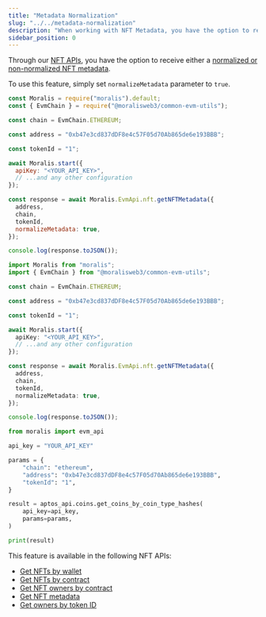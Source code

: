 ```yaml
---
title: "Metadata Normalization"
slug: "../../metadata-normalization"
description: "When working with NFT Metadata, you have the option to receive either a normalized or non-normalized metadata from our NFT APIs."
sidebar_position: 0
---
```





Through our [NFT APIs](/web3-data-api/evm/nft-api), you have the option to receive either a [normalized or non-normalized NFT metadata](/web3-data-api/evm/normalized-vs-non-normalized-metadata).

To use this feature, simply set `normalizeMetadata` parameter to `true`.


<Tabs groupId="programming-language">
  <TabItem value="javascript" label="index.js (JavaScript)" default>

```javascript index.js
const Moralis = require("moralis").default;
const { EvmChain } = require("@moralisweb3/common-evm-utils");

const chain = EvmChain.ETHEREUM;

const address = "0xb47e3cd837dDF8e4c57F05d70Ab865de6e193BBB";

const tokenId = "1";

await Moralis.start({
  apiKey: "<YOUR_API_KEY>",
  // ...and any other configuration
});

const response = await Moralis.EvmApi.nft.getNFTMetadata({
  address,
  chain,
  tokenId,
  normalizeMetadata: true,
});

console.log(response.toJSON());
```

</TabItem>
<TabItem value="typescript" label="index.ts (TypeScript)">

```typescript index.ts
import Moralis from "moralis";
import { EvmChain } from "@moralisweb3/common-evm-utils";

const chain = EvmChain.ETHEREUM;

const address = "0xb47e3cd837dDF8e4c57F05d70Ab865de6e193BBB";

const tokenId = "1";

await Moralis.start({
  apiKey: "<YOUR_API_KEY>",
  // ...and any other configuration
});

const response = await Moralis.EvmApi.nft.getNFTMetadata({
  address,
  chain,
  tokenId,
  normalizeMetadata: true,
});

console.log(response.toJSON());
```

</TabItem>
<TabItem value="python" label="index.py (Python)">

```python index.py
from moralis import evm_api

api_key = "YOUR_API_KEY"

params = {
    "chain": "ethereum",
    "address": "0xb47e3cd837dDF8e4c57F05d70Ab865de6e193BBB",
    "tokenId": "1",
}

result = aptos_api.coins.get_coins_by_coin_type_hashes(
    api_key=api_key,
    params=params,
)

print(result)
```

</TabItem>
</Tabs>

This feature is available in the following NFT APIs:

- [Get NFTs by wallet](/web3-data-api/evm/reference/get-wallet-nfts)
- [Get NFTs by contract](/web3-data-api/evm/reference/get-contract-nfts)
- [Get NFT owners by contract](/web3-data-api/evm/reference/get-nft-owners)
- [Get NFT metadata](/web3-data-api/evm/reference/get-nft-metadata)
- [Get owners by token ID](/web3-data-api/evm/reference/get-nft-token-id-owners)

